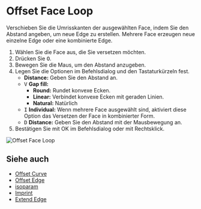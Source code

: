 
# Offset Face Loop

<Reference shortcut="O" command="Offset Face Loop" button="Rechts von der Befehlsleiste" />

Verschieben Sie die Umrisskanten der ausgewählten Face, indem Sie den Abstand angeben, um neue Edge zu erstellen. Mehrere Face erzeugen neue einzelne Edge oder eine kombinierte Edge.

1. Wählen Sie die Face aus, die Sie versetzen möchten.
2. Drücken Sie <kbd>O</kbd>.
3. Bewegen Sie die Maus, um den Abstand anzugeben.
4. Legen Sie die Optionen im Befehlsdialog und den Tastaturkürzeln fest.
   - **Distance:** Geben Sie den Abstand an.
   - <kbd>V</kbd> **Gap fill:**
        - **Round:** Rundet konvexe Ecken.
        - **Linear:** Verbindet konvexe Ecken mit geraden Linien.
        - **Natural:** Natürlich
   - <kbd>I</kbd> **Individual:** Wenn mehrere Face ausgewählt sind, aktiviert diese Option das Versetzen der Face in kombinierter Form.
   - <kbd>D</kbd> **Distance:** Geben Sie den Abstand mit der Mausbewegung an.
5. Bestätigen Sie mit OK im Befehlsdialog oder mit Rechtsklick.

![Offset Face Loop](/img/offset-face-loop.gif)

## Siehe auch
- [Offset Curve](./offset-curve)
- [Offset Edge](./offset-edge)
- [isoparam](./isoparam)
- [Imprint](./imprint)
- [Extend Edge](./extend-edge)